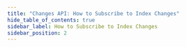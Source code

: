 ```yaml
---
title: "Changes API: How to Subscribe to Index Changes"
hide_table_of_contents: true
sidebar_label: How to Subscribe to Index Changes
sidebar_position: 2
---
```





<LanguageSwitcher supportedLanguages={supportedLanguages} />

<LanguageContent language="csharp">
   <HowToSubscribeToIndexChangesCsharp />
</LanguageContent>

<LanguageContent language="java">
   <HowToSubscribeToIndexChangesJava />
</LanguageContent>

<LanguageContent language="nodejs">
   <HowToSubscribeToIndexChangesNodejs />
</LanguageContent>


<!---
### Changes API
- [What is Changes API](../../client-api/changes/what-is-changes-api)
- [How to Subscribe to Operation Changes](../../client-api/changes/how-to-subscribe-to-operation-changes)


-->